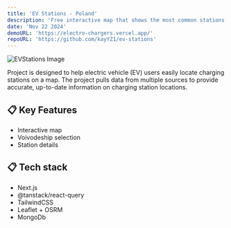 ```yaml
---
title: 'EV Stations - Poland'
description: 'Free interactive map that shows the most common stations for electronic vehicles in major cities'
date: 'Nov 22 2024'
demoURL: 'https://electro-chargers.vercel.app/'
repoURL: 'https://github.com/kayYZ1/ev-stations'
---
```


![EVStations Image](/projects/ev-stations.png)

Project is designed to help electric vehicle (EV) users easily locate charging stations on a map. 
The project pulls data from multiple sources to provide accurate, up-to-date information on charging station locations.

## 📋 Key Features

- Interactive map
- Voivodeship selection
- Station details


## 📋 Tech stack 

- Next.js
- @tanstack/react-query
- TailwindCSS
- Leaflet + OSRM
- MongoDb
